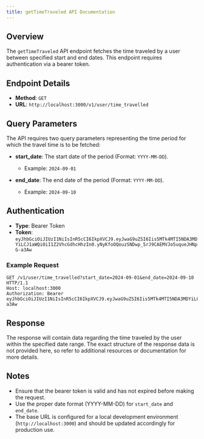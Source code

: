 ```yaml
---
title: getTimeTraveled API Documentation
---
```


## Overview

The `getTimeTraveled` API endpoint fetches the time traveled by a user between specified start and end dates. This endpoint requires authentication via a bearer token. 

## Endpoint Details

- **Method**: `GET`
- **URL**: `http://localhost:3000/v1/user/time_travelled`

## Query Parameters

The API requires two query parameters representing the time period for which the travel time is to be fetched:

- **start_date**: The start date of the period (Format: `YYYY-MM-DD`).
  - Example: `2024-09-01`

- **end_date**: The end date of the period (Format: `YYYY-MM-DD`).
  - Example: `2024-09-10`

## Authentication

- **Type**: Bearer Token
- **Token**: `eyJhbGciOiJIUzI1NiIsInR5cCI6IkpXVCJ9.eyJwaG9uZSI6Iis5MTk4MTI5NDA3MDYiLCJ1aWQiOiI1Z2VhcGdhcHhzIn0.yNyKfoOQouzSNDwp_5rJ9CAEMVJo5uqueJHNpG-a3Aw`

### Example Request

```http
GET /v1/user/time_travelled?start_date=2024-09-01&end_date=2024-09-10 HTTP/1.1
Host: localhost:3000
Authorization: Bearer eyJhbGciOiJIUzI1NiIsInR5cCI6IkpXVCJ9.eyJwaG9uZSI6Iis5MTk4MTI5NDA3MDYiLCJ1aWQiOiI1Z2VhcGdhcHhzIn0.yNyKfoOQouzSNDwp_5rJ9CAEMVJo5uqueJHNpG-a3Aw
```

## Response

The response will contain data regarding the time traveled by the user within the specified date range. The exact structure of the response data is not provided here, so refer to additional resources or documentation for more details.

## Notes

- Ensure that the bearer token is valid and has not expired before making the request.
- Use the proper date format (YYYY-MM-DD) for `start_date` and `end_date`.
- The base URL is configured for a local development environment (`http://localhost:3000`) and should be updated accordingly for production use.